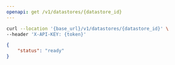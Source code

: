 ```yaml
---
openapi: get /v1/datastores/{datastore_id}
---
```



<RequestExample>

```bash Example Request
curl --location '{base_url}/v1/datastores/{datastore_id}' \
--header 'X-API-KEY: {token}'
```

</RequestExample>


<ResponseExample>

```json Response
{
    "status": "ready"
}
```

</ResponseExample>